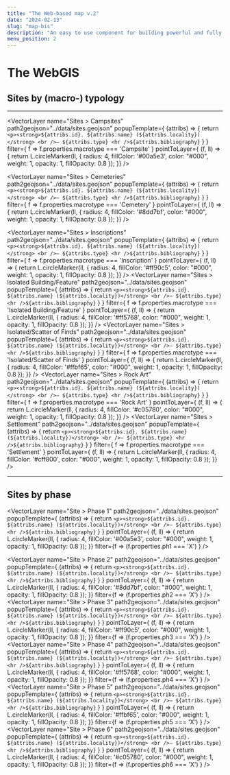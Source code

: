 ```yaml
---
title: "The Web-based map v.2"
date: "2024-02-13"
slug: "map-bis"
description: "An easy to use component for building powerful and fully customizable maps"
menu_position: 2
---
```



# The WebGIS


## Sites by (macro-) typology

---




<MapComp
  height="600px"
  path2geojson="../data/toponimi.geojson"
  center= "24.173,32.911,9"
  baseLayers="EsriSatellite, EsriTopo, OSM">
  
  <VectorLayer 
    name="Sites > Campsites"
    path2geojson="../data/sites.geojson"
    popupTemplate={
      (attribs) => { return `<p><strong>${attribs.id}. ${attribs.name} (${attribs.locality})</strong>
      <br />— ${attribs.type}
      <hr />${attribs.bibliography}` }
    }
    filter={ f => f.properties.macrotype === 'Campsite' }
    pointToLayer={
      (f, ll) => {
      return L.circleMarker(ll, {
          radius: 4,
          fillColor: '#00a5e3',
          color: "#000",
          weight: 1,
          opacity: 1,
          fillOpacity: 0.8
        });
      }}
  />

  <VectorLayer 
    name="Sites > Cemeteries"
    path2geojson="../data/sites.geojson"
    popupTemplate={
      (attribs) => { return `<p><strong>${attribs.id}. ${attribs.name} (${attribs.locality})</strong>
      <br />— ${attribs.type}
      <hr />${attribs.bibliography}` }
    }
    filter={ f => f.properties.macrotype === 'Cemetery' }
    pointToLayer={
      (f, ll) => {
      return L.circleMarker(ll, {
          radius: 4,
          fillColor: '#8dd7bf',
          color: "#000",
          weight: 1,
          opacity: 1,
          fillOpacity: 0.8
        });
      }}
  />
  
  <VectorLayer 
    name="Sites > Inscriptions"
    path2geojson="../data/sites.geojson"
    popupTemplate={
      (attribs) => { return `<p><strong>${attribs.id}. ${attribs.name} (${attribs.locality})</strong>
      <br />— ${attribs.type}
      <hr />${attribs.bibliography}` }
    }
    filter={ f => f.properties.macrotype === 'Inscription' }
    pointToLayer={
      (f, ll) => {
      return L.circleMarker(ll, {
          radius: 4,
          fillColor: '#ff90c5',
          color: "#000",
          weight: 1,
          opacity: 1,
          fillOpacity: 0.8
        });
      }}
  />
  <VectorLayer 
    name="Sites > Isolated Building/Feature"
    path2geojson="../data/sites.geojson"
    popupTemplate={
      (attribs) => { return `<p><strong>${attribs.id}. ${attribs.name} (${attribs.locality})</strong>
      <br />— ${attribs.type}
      <hr />${attribs.bibliography}` }
    }
    filter={ f => f.properties.macrotype === 'Isolated Building/Feature' }
    pointToLayer={
      (f, ll) => {
      return L.circleMarker(ll, {
          radius: 4,
          fillColor: '#ff5768',
          color: "#000",
          weight: 1,
          opacity: 1,
          fillOpacity: 0.8
        });
      }}
  />
  <VectorLayer 
    name="Sites > Isolated/Scatter of Finds"
    path2geojson="../data/sites.geojson"
    popupTemplate={
      (attribs) => { return `<p><strong>${attribs.id}. ${attribs.name} (${attribs.locality})</strong>
      <br />— ${attribs.type}
      <hr />${attribs.bibliography}` }
    }
    filter={ f => f.properties.macrotype === 'Isolated/Scatter of Finds' }
    pointToLayer={
      (f, ll) => {
      return L.circleMarker(ll, {
          radius: 4,
          fillColor: '#ffbf65',
          color: "#000",
          weight: 1,
          opacity: 1,
          fillOpacity: 0.8
        });
      }}
  />
  <VectorLayer 
    name="Sites > Rock Art"
    path2geojson="../data/sites.geojson"
    popupTemplate={
      (attribs) => { return `<p><strong>${attribs.id}. ${attribs.name} (${attribs.locality})</strong>
      <br />— ${attribs.type}
      <hr />${attribs.bibliography}` }
    }
    filter={ f => f.properties.macrotype === 'Rock Art' }
    pointToLayer={
      (f, ll) => {
      return L.circleMarker(ll, {
          radius: 4,
          fillColor: '#c05780',
          color: "#000",
          weight: 1,
          opacity: 1,
          fillOpacity: 0.8
        });
      }}
  />
  <VectorLayer 
    name="Sites > Settlement"
    path2geojson="../data/sites.geojson"
    popupTemplate={
      (attribs) => { return `<p><strong>${attribs.id}. ${attribs.name} (${attribs.locality})</strong>
      <br />— ${attribs.type}
      <hr />${attribs.bibliography}` }
    }
    filter={ f => f.properties.macrotype === 'Settlement' }
    pointToLayer={
      (f, ll) => {
      return L.circleMarker(ll, {
          radius: 4,
          fillColor: '#cff800',
          color: "#000",
          weight: 1,
          opacity: 1,
          fillOpacity: 0.8
        });
      }}
  />

  
</MapComp>

---

## Sites by phase

<MapComp
  height="600px"
  path2geojson="../data/toponimi.geojson"
  center= "24.173,32.911,9"
  baseLayers="EsriSatellite, EsriTopo, OSM">
  
  <VectorLayer 
    name="Site > Phase 1"
    path2geojson="../data/sites.geojson"
    popupTemplate={
      (attribs) => { return `<p><strong>${attribs.id}. ${attribs.name} (${attribs.locality})</strong>
      <br />— ${attribs.type}
      <hr />${attribs.bibliography}` }
    }
    pointToLayer={
      (f, ll) => {
        return L.circleMarker(ll, {
          radius: 4,
          fillColor: '#00a5e3',
          color: "#000",
          weight: 1,
          opacity: 1,
          fillOpacity: 0.8
        });
      }}
      filter={f => (f.properties.ph1 === 'X') }
  />

  <VectorLayer 
    name="Site > Phase 2"
    path2geojson="../data/sites.geojson"
    popupTemplate={
      (attribs) => { return `<p><strong>${attribs.id}. ${attribs.name} (${attribs.locality})</strong>
      <br />— ${attribs.type}
      <hr />${attribs.bibliography}` }
    }
    pointToLayer={
      (f, ll) => {
        return L.circleMarker(ll, {
          radius: 4,
          fillColor: '#8dd7bf',
          color: "#000",
          weight: 1,
          opacity: 1,
          fillOpacity: 0.8
        });
      }}
      filter={f => (f.properties.ph2 === 'X') }
  />
  <VectorLayer 
    name="Site > Phase 3"
    path2geojson="../data/sites.geojson"
    popupTemplate={
      (attribs) => { return `<p><strong>${attribs.id}. ${attribs.name} (${attribs.locality})</strong>
      <br />— ${attribs.type}
      <hr />${attribs.bibliography}` }
    }
    pointToLayer={
      (f, ll) => {
        return L.circleMarker(ll, {
          radius: 4,
          fillColor: '#ff90c5',
          color: "#000",
          weight: 1,
          opacity: 1,
          fillOpacity: 0.8
        });
      }}
      filter={f => (f.properties.ph3 === 'X') }
  />
  <VectorLayer 
    name="Site > Phase 4"
    path2geojson="../data/sites.geojson"
    popupTemplate={
      (attribs) => { return `<p><strong>${attribs.id}. ${attribs.name} (${attribs.locality})</strong>
      <br />— ${attribs.type}
      <hr />${attribs.bibliography}` }
    }
    pointToLayer={
      (f, ll) => {
        return L.circleMarker(ll, {
          radius: 4,
          fillColor: '#ff5768',
          color: "#000",
          weight: 1,
          opacity: 1,
          fillOpacity: 0.8
        });
      }}
      filter={f => (f.properties.ph4 === 'X') }
  />
  <VectorLayer 
    name="Site > Phase 5"
    path2geojson="../data/sites.geojson"
    popupTemplate={
      (attribs) => { return `<p><strong>${attribs.id}. ${attribs.name} (${attribs.locality})</strong>
      <br />— ${attribs.type}
      <hr />${attribs.bibliography}` }
    }
    pointToLayer={
      (f, ll) => {
        return L.circleMarker(ll, {
          radius: 4,
          fillColor: '#ffbf65',
          color: "#000",
          weight: 1,
          opacity: 1,
          fillOpacity: 0.8
        });
      }}
      filter={f => (f.properties.ph5 === 'X') }
  />
  <VectorLayer 
    name="Site > Phase 6"
    path2geojson="../data/sites.geojson"
    popupTemplate={
      (attribs) => { return `<p><strong>${attribs.id}. ${attribs.name} (${attribs.locality})</strong>
      <br />— ${attribs.type}
      <hr />${attribs.bibliography}` }
    }
    pointToLayer={
      (f, ll) => {
        return L.circleMarker(ll, {
          radius: 4,
          fillColor: '#c05780',
          color: "#000",
          weight: 1,
          opacity: 1,
          fillOpacity: 0.8
        });
      }}
      filter={f => (f.properties.ph6 === 'X') }
  />

</MapComp>
  